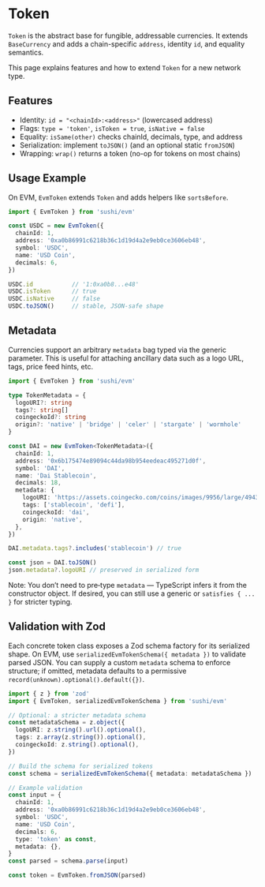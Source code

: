 # Token

`Token` is the abstract base for fungible, addressable currencies. It extends `BaseCurrency` and adds a chain-specific `address`, identity `id`, and equality semantics.

This page explains features and how to extend `Token` for a new network type.

## Features

- Identity: `id = "<chainId>:<address>"` (lowercased address)
- Flags: `type = 'token'`, `isToken = true`, `isNative = false`
- Equality: `isSame(other)` checks chainId, decimals, type, and address
- Serialization: implement `toJSON()` (and an optional static `fromJSON`)
- Wrapping: `wrap()` returns a token (no-op for tokens on most chains)

## Usage Example

On EVM, `EvmToken` extends `Token` and adds helpers like `sortsBefore`.

```ts twoslash
import { EvmToken } from 'sushi/evm'

const USDC = new EvmToken({
  chainId: 1,
  address: '0xa0b86991c6218b36c1d19d4a2e9eb0ce3606eb48',
  symbol: 'USDC',
  name: 'USD Coin',
  decimals: 6,
})

USDC.id           // '1:0xa0b8...e48'
USDC.isToken      // true
USDC.isNative     // false
USDC.toJSON()     // stable, JSON-safe shape
```

## Metadata

Currencies support an arbitrary `metadata` bag typed via the generic parameter. This is useful for attaching ancillary data such as a logo URL, tags, price feed hints, etc.

```ts twoslash
import { EvmToken } from 'sushi/evm'

type TokenMetadata = {
  logoURI?: string
  tags?: string[]
  coingeckoId?: string
  origin?: 'native' | 'bridge' | 'celer' | 'stargate' | 'wormhole'
}

const DAI = new EvmToken<TokenMetadata>({
  chainId: 1,
  address: '0x6b175474e89094c44da98b954eedeac495271d0f',
  symbol: 'DAI',
  name: 'Dai Stablecoin',
  decimals: 18,
  metadata: {
    logoURI: 'https://assets.coingecko.com/coins/images/9956/large/4943.png',
    tags: ['stablecoin', 'defi'],
    coingeckoId: 'dai',
    origin: 'native',
  },
})

DAI.metadata.tags?.includes('stablecoin') // true

const json = DAI.toJSON()
json.metadata?.logoURI // preserved in serialized form
```

Note: You don’t need to pre‑type `metadata` — TypeScript infers it from the constructor object. If desired, you can still use a generic or `satisfies { ... }` for stricter typing.

## Validation with Zod
Each concrete token class exposes a Zod schema factory for its serialized shape. On EVM, use `serializedEvmTokenSchema({ metadata })` to validate parsed JSON. You can supply a custom `metadata` schema to enforce structure; if omitted, metadata defaults to a permissive `record(unknown).optional().default({})`.

```ts twoslash
import { z } from 'zod'
import { EvmToken, serializedEvmTokenSchema } from 'sushi/evm'

// Optional: a stricter metadata schema
const metadataSchema = z.object({
  logoURI: z.string().url().optional(),
  tags: z.array(z.string()).optional(),
  coingeckoId: z.string().optional(),
})

// Build the schema for serialized tokens
const schema = serializedEvmTokenSchema({ metadata: metadataSchema })

// Example validation
const input = {
  chainId: 1,
  address: '0xa0b86991c6218b36c1d19d4a2e9eb0ce3606eb48',
  symbol: 'USDC',
  name: 'USD Coin',
  decimals: 6,
  type: 'token' as const,
  metadata: {},
}
const parsed = schema.parse(input)

const token = EvmToken.fromJSON(parsed)
```
